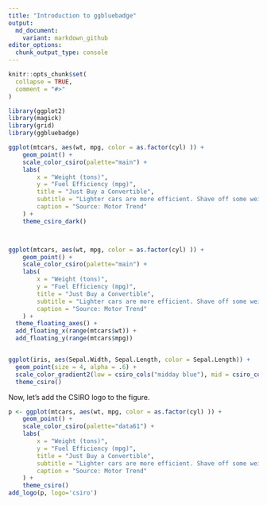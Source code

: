 ```yaml
---
title: "Introduction to ggbluebadge"
output:
  md_document:
    variant: markdown_github
editor_options: 
  chunk_output_type: console
---
```



<!-- README.md is generated from README.Rmd. Please edit that file -->


```r
knitr::opts_chunk$set(
  collapse = TRUE,
  comment = "#>"
)
```

```r
library(ggplot2)
library(magick)
library(grid)
library(ggbluebadge)

ggplot(mtcars, aes(wt, mpg, color = as.factor(cyl) )) +
    geom_point() +
    scale_color_csiro(palette="main") +
    labs(
        x = "Weight (tons)",
        y = "Fuel Efficiency (mpg)",
        title = "Just Buy a Convertible",
        subtitle = "Lighter cars are more efficient. Shave off some weight by\nditching the roof, and drive your savings to the bank!",
        caption = "Source: Motor Trend"
    ) +
    theme_csiro_dark()



ggplot(mtcars, aes(wt, mpg, color = as.factor(cyl) )) +
    geom_point() +
    scale_color_csiro(palette="main") +
    labs(
        x = "Weight (tons)",
        y = "Fuel Efficiency (mpg)",
        title = "Just Buy a Convertible",
        subtitle = "Lighter cars are more efficient. Shave off some weight by\nditching the roof, and drive your savings to the bank!",
        caption = "Source: Motor Trend"
    ) +
  theme_floating_axes() +
  add_floating_x(range(mtcars$wt)) + 
  add_floating_y(range(mtcars$mpg))


ggplot(iris, aes(Sepal.Width, Sepal.Length, color = Sepal.Length)) +
  geom_point(size = 4, alpha = .6) +
  scale_color_gradient2(low = csiro_cols("midday blue"), mid = csiro_cols("gold"), high = csiro_cols("mint"),midpoint=6) +
  theme_csiro()


```

Now, let's add the CSIRO logo to the figure.


```r

p <- ggplot(mtcars, aes(wt, mpg, color = as.factor(cyl) )) +
    geom_point() +
    scale_color_csiro(palette="data61") +
    labs(
        x = "Weight (tons)",
        y = "Fuel Efficiency (mpg)",
        title = "Just Buy a Convertible",
        subtitle = "Lighter cars are more efficient. Shave off some weight by\nditching the roof, and drive your savings to the bank!",
        caption = "Source: Motor Trend"
    ) +
    theme_csiro()
add_logo(p, logo='csiro')
```
